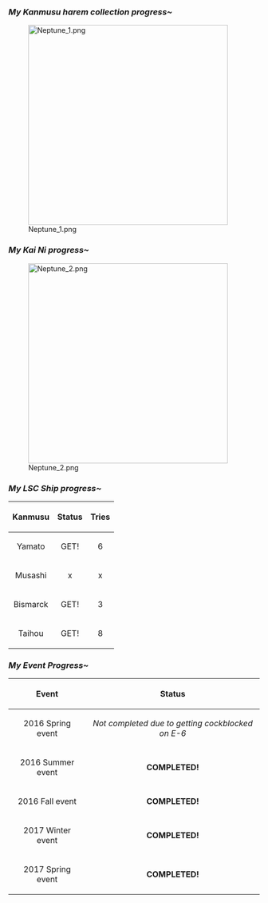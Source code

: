 ===''My Kanmusu harem collection progress~''===



[[File:Neptune_1.png|thumb|left|400px]]
















===''My Kai Ni progress~''===


[[File:Neptune_2.png|thumb|left|400px]]










===''My LSC Ship progress~''===
{| border="0" cellpadding="1" cellspacing="1" class="article-table article-table-selected" style="float: left; width: 500px;"
|-
! scope="col" style="text-align:center;"|Kanmusu
! scope="col" style="text-align:center;"|Status
! scope="col" style="text-align:center;"|Tries
|-
| style="text-align:center;"|Yamato
| style="text-align:center;"|
GET!
| style="text-align:center;"|6
|-
| style="text-align:center;"|Musashi
| style="text-align:center;"|x
| style="text-align:center;"|x
|-
| style="text-align:center;"|Bismarck
| style="text-align:center;" |GET!
| style="text-align:center;" |3
|-
| style="text-align:center;"|Taihou
| style="text-align:center;"|
GET!
| style="text-align:center;"|8
|}














===''My Event Progress~''===
{| border="0" cellpadding="1" cellspacing="1" class="article-table" style="width: 500px;"
|-
! scope="col" style="text-align:center;"|Event
! scope="col" style="text-align:center;"|Status
|-
| style="text-align:center;"|2016 Spring event
| style="text-align:center;"|
''Not completed due to getting cockblocked on E-6''
|-
| style="text-align:center;"|2016 Summer event
| style="text-align:center;"|'''COMPLETED!'''
|-
| style="text-align:center;"|2016 Fall event
| style="text-align:center;"|'''COMPLETED!'''
|-
| style="text-align:center;"|2017 Winter event
| style="text-align:center;"|'''COMPLETED!'''
|-
| style="text-align:center;"|2017 Spring event
| style="text-align:center;"|'''COMPLETED!'''
|}
